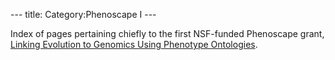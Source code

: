 ---
title: Category:Phenoscape I
---

Index of pages pertaining chiefly to the first NSF-funded Phenoscape grant, [[Linking Evolution to Genomics Using Phenotype Ontologies]].